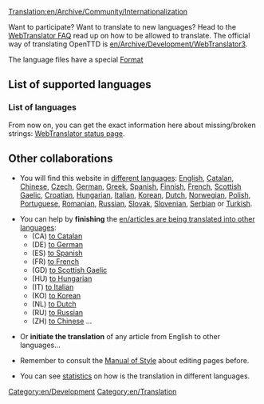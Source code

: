 [[Translation:en/Archive/Community/Internationalization]]


Want to participate? Want to translate to new languages? Head to the [http://translator.openttd.org/en/faq WebTranslator FAQ] read up on how to be allowed to translate. The official way of translating OpenTTD is [[en/Archive/Development/WebTranslator3]].

The language files have a special [[en/Archive/Source/OpenTTDDevBlackBook/Format of langfiles|Format]]

=='''List of supported languages'''==

==='''List of languages'''===
From now on, you can get the exact information here about missing/broken strings:
[https://translator.openttd.org/project/openttd-trunk WebTranslator status page].

=='''Other collaborations'''==
*You will find this website in [[:Category:en/Articles in other languages|different languages]]: [[en/Main/Main Page|English]], [[ca/Main/Pàgina principal|Catalan]], [[zh/Main/首页|Chinese]], [[cs/Main/Hlavní strana|Czech]], [[de/Main/Startseite|German]], [[el/Main/Κύρια πύλη|Greek]], [[es/Main/Página principal|Spanish]], [[fi/Main/Etusivu|Finnish]], [[fr/Main/Accueil|French]], [[gd/Main/Prìomh-Dhuilleag|Scottish Gaelic]], [[hr/Main/Glavna stranica|Croatian]], [[hu/Main/Kezdőlap|Hungarian]], [[it/Main/Pagina principale|Italian]], [[ko/Main/대문|Korean]], [[nl/Main/Hoofdpagina|Dutch]], [[no/Main/Forside|Norwegian]], [[pl/Main/Strona główna|Polish]], [[pt/Main/Página principal|Portuguese]], [[ro/Main/Pagina principală|Romanian]], [[ru/Main/Главная страница|Russian]], [[sk/Main/Hlavná stránka|Slovak]], [[sl/Main/Glavna stran|Slovenian]], [[sr/Main/Glavna strana|Serbian]] or [[tr/Main/Ana sayfa|Turkish]].

*You can help by '''finishing''' the [[en/articles are being translated into other languages]]:
**(CA) [[:Category:ca/Articles traduint-se al català|to Catalan]]
**(DE) [[:Category:de/Artikel, welche in die deutsche Sprache übersetzt werden|to German]]
**(ES) [[:Category:es/Artículos que se están traduciendo al español|to Spanish]]
**(FR) [[:Category:fr/À traduire en français|to French]]
**(GD) [[:Category:gd/Ag eadar-theangachadh dhan Ghàidhlig|to Scottish Gaelic]]
**(HU) [[:Category:hu/Fordításban|to Hungarian]]
**(IT) [[:Category:it/Articoli in fase di traduzione|to Italian]]
**(KO) [[:Category:ko/한국어로 번역 중인 문서|to Korean]]
**(NL) [[:Category:nl/Artikelen die worden vertaald|to Dutch]]
**(RU) [[:Category:ru/Статьи, которые в настоящее время переводятся на русский язык|to Russian]]
**(ZH) [[:Category:zh/中文文章|to Chinese]] ...

*Or '''initiate the translation''' of any article from English to other languages...

*Remember to consult the [[en/Main/Manual of Style#Non-english_pages|Manual of Style]] about editing pages before.

*You can see [[:Category:en/Other languages|statistics]] on how is the translation in different languages.

[[Category:en/Development]][[Category:en/Translation]]